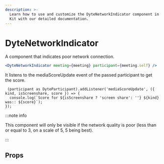 ```yaml
---
description: >-
  Learn how to use and customize the DyteNetworkIndicator component in Ospi's React UI
  Kit with our detailed documentation.
---
```


# DyteNetworkIndicator

A component that indicates poor network connection.

```jsx
<DyteNetworkIndicator meeting={meeting} participant={meeting.self} />
```

It listens to the mediaScoreUpdate event of the passed participant to get the score.

```tsx
 (participant as DyteParticipant).addListener('mediaScoreUpdate', ({ kind, isScreenshare, score }) => {
  console.log(`Score for ${isScreenshare ? 'screen share': ''} ${kind} was:: ${score}`);
});
```

:::note info

This component will only be visible if the network quality is poor (less than or equal to 3, on a scale of 5, 5 being best).

:::

## Props

<PropsTable of="dyte-network-indicator" />

<head>
  <title>React UI Kit DyteNetworkIndicator</title>
</head>